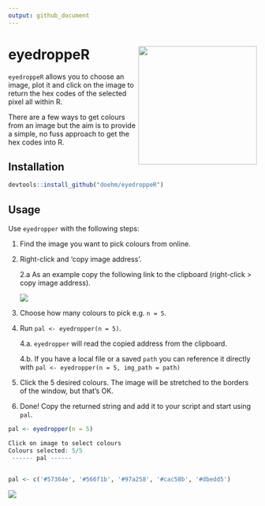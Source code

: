 ```yaml
---
output: github_document
---
```


# eyedroppeR <img src='dev/images/hex1.png' align="right" height="240" />

`eyedroppeR` allows you to choose an image, plot it and click on the image to return the hex codes of the selected pixel all within R.

There are a few ways to get colours from an image but the aim is to provide a simple, no fuss approach to get the hex codes into R.

## Installation

```r
devtools::install_github("doehm/eyedroppeR")
```

## Usage

Use `eyedropper` with the following steps:

1. Find the image you want to pick colours from online.
2. Right-click and 'copy image address'.

    2.a As an example copy the following link to the clipboard (right-click > copy image address).
    
    <img src='https://colorpalettes.net/wp-content/uploads/2015/05/cvetovaya-palitra-1781.png' />

3. Choose how many colours to pick e.g. `n = 5`.
4. Run `pal <- eyedropper(n = 5)`. 
    
    4.a. `eyedropper` will read the copied address from the clipboard.
    
    4.b. If you have a local file or a saved `path` you can reference it directly with 
    `pal <- eyedropper(n = 5, img_path = path)`
    
5. Click the 5 desired colours. The image will be stretched to the borders of the window, but that's OK.
6. Done! Copy the returned string and add it to your script and start using `pal`.

```r
pal <- eyedropper(n = 5)

Click on image to select colours
Colours selected: 5/5
 ------ pal ------
               

pal <- c('#57364e', '#566f1b', '#97a258', '#cac58b', '#dbedd5')
```


<img src='dev/images/cheese.png' align="center"/>
